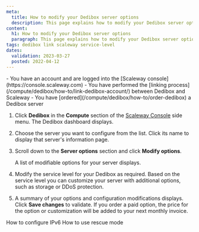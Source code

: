 ```yaml
---
meta:
  title: How to modify your Dedibox server options
  description: This page explains how to modify your Dedibox server options
content:
  h1: How to modify your Dedibox server options
  paragraph: This page explains how to modify your Dedibox server options
tags: dedibox link scaleway service-level
dates:
  validation: 2023-03-27
  posted: 2022-04-12
---
```


<Macro id="iam-requirements" />

<Message type="requirement">
  - You have an account and are logged into the [Scaleway console](https://console.scaleway.com) 
  - You have performed the [linking process](/compute/dedibox/how-to/link-dedibox-account/) between Dedibox and Scaleway
  - You have [ordered](/compute/dedibox/how-to/order-dedibox) a Dedibox server
</Message>

1. Click **Dedibox** in the **Compute** section of the [Scaleway Console](https://console.scaleway.com) side menu. The Dedibox dashboard displays.
2. Choose the server you want to configure from the list. Click its name to display that server's information page.
3. Scroll down to the **Server options** section and click **Modify options**.

    A list of modifiable options for your server displays. 
4. Modify the service level for your Dedibox as required. Based on the service level you can customize your server with additional options, such as storage or DDoS protection.
    <Lightbox src="scaleway-modify-options.webp" alt="" />
5. A summary of your options and configuration modifications displays. Click **Save changes** to validate.
    <Message type="important">
      If you order a paid option, the price for the option or customization will be added to your next monthly invoice.
    </Message>


<Navigation title="See Also">
  <PreviousButton to="/compute/dedibox/how-to/configure-ipv6-dedibox">How to configure IPv6</PreviousButton>
  <NextButton to="/compute/dedibox/how-to/use-rescue-mode">How to use rescue mode</NextButton>
</Navigation>